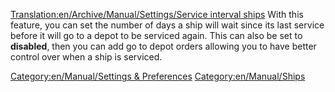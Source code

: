 [[Translation:en/Archive/Manual/Settings/Service interval ships]]
With this feature, you can set the number of days a ship will wait since its last service before it will go to a depot to be serviced again. This can also be set to '''disabled''', then you can add go to depot orders allowing you to have better control over when a ship is serviced.
[[Category:en/Manual/Settings & Preferences]]
[[Category:en/Manual/Ships]]
{{en/Stub}}